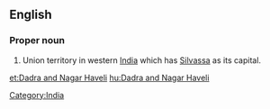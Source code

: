 ==English==
{{wikipedia}}

===Proper noun===
{{en-proper noun}}
# Union territory in western [[India]] which has [[Silvassa]] as its capital.

[[Category:India]]

[[et:Dadra and Nagar Haveli]]
[[hu:Dadra and Nagar Haveli]]